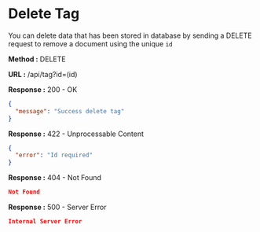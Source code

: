 
# Delete Tag

You can delete data that has been stored in database by sending a DELETE request to remove a document using the unique `id`

**Method :** <Badge variant="danger">DELETE</Badge>

**URL :** <Badge variant="dark">/api/tag?id=(id)</Badge>

**Response :** <BadgeOutline variant="success">200 - OK</BadgeOutline>

```json
{
  "message": "Success delete tag"
}
```

**Response :** <BadgeOutline variant="info">422 - Unprocessable Content</BadgeOutline>

```json
{
  "error": "Id required"
}
```

**Response :** <BadgeOutline variant="warning">404 - Not Found</BadgeOutline>

```json
Not Found
```

**Response :** <BadgeOutline variant="danger">500 - Server Error</BadgeOutline>

```json
Internal Server Error
```
